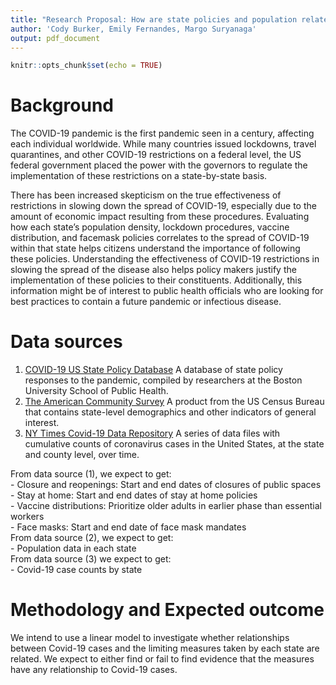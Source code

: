 ```yaml
---
title: "Research Proposal: How are state policies and population related to the state-wide spread of COVID-19?"
author: 'Cody Burker, Emily Fernandes, Margo Suryanaga'
output: pdf_document
---
```


```r
knitr::opts_chunk$set(echo = TRUE)
```

# Background

The COVID-19 pandemic is the first pandemic seen in a century, affecting each individual worldwide. While many countries issued lockdowns, travel quarantines, and other COVID-19 restrictions on a federal level, the US federal government placed the power with the governors to regulate the implementation of these restrictions on a state-by-state basis.   
     
There has been increased skepticism on the true effectiveness of restrictions in slowing down the spread of COVID-19, especially due to the amount of economic impact resulting from these procedures. Evaluating how each state's population density, lockdown procedures, vaccine distribution, and facemask policies correlates to the spread of COVID-19 within that state helps citizens understand the importance of following these policies. Understanding the effectiveness of COVID-19 restrictions in slowing the spread of the disease also helps policy makers justify the implementation of these policies to their constituents. Additionally, this information might be of interest to public health officials who are looking for best practices to contain a future pandemic or infectious disease.    

# Data sources

1. [COVID-19 US State Policy Database](www.tinyurl.com/statepolicies) A database of state policy responses to the pandemic, compiled by researchers at the Boston University School of Public Health. 
2. [The American Community Survey](https://data.census.gov/cedsci/table?q=ACS&g=0100000US.04000.001&tid=ACSDP1Y2019.DP05&moe=false&hidePreview=true) A product from the US Census Bureau that contains state-level demographics and other indicators of general interest.   
3. [NY Times Covid-19 Data Repository](https://github.com/nytimes/covid-19-data) A series of data files with cumulative counts of coronavirus cases in the United States, at the state and county level, over time.     
    
From data source (1), we expect to get:     
  - Closure and reopenings: Start and end dates of closures of public spaces    
  - Stay at home: Start and end dates of stay at home policies    
  - Vaccine distributions: Prioritize older adults in earlier phase than essential workers    
  - Face masks: Start and end date of face mask mandates    
From data source (2), we expect to get:    
  - Population data in each state   
From data source (3) we expect to get:    
  - Covid-19 case counts by state    
    
# Methodology and Expected outcome
We intend to use a linear model to investigate whether relationships between Covid-19 cases and the limiting measures taken by each state are related. We expect to either find or fail to find evidence that the measures have any relationship to Covid-19 cases.    